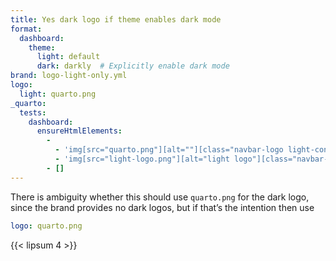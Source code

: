 ```yaml
---
title: Yes dark logo if theme enables dark mode
format:
  dashboard:
    theme:
      light: default
      dark: darkly  # Explicitly enable dark mode
brand: logo-light-only.yml
logo:
  light: quarto.png
_quarto:
  tests:
    dashboard:
      ensureHtmlElements:
        -
          - 'img[src="quarto.png"][alt=""][class="navbar-logo light-content d-inline-block"]'
          - 'img[src="light-logo.png"][alt="light logo"][class="navbar-logo dark-content d-inline-block"]'
        - []
---
```



There is ambiguity whether this should use `quarto.png` for the dark logo, since
the brand provides no dark logos, but if that's the intention then use

```yaml
logo: quarto.png
```


{{< lipsum 4 >}}